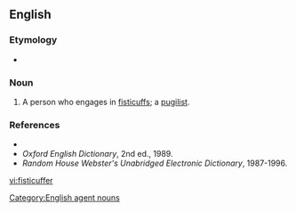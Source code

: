 ==English==

===Etymology===
* {{suffix|fisticuff|er}}

===Noun===
{{en-noun}}

# {{archaic}} A person who engages in [[fisticuffs]]; a [[pugilist]].

===References===
*{{R:Dictionary.com}}
*''Oxford English Dictionary'', 2nd ed., 1989.
*''Random House Webster's Unabridged Electronic Dictionary'', 1987-1996.

[[vi:fisticuffer]]


[[Category:English agent nouns]]